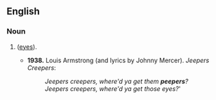 ==English==

===Noun===
{{head|en|noun plural form}}

# {{plural of|peeper|lang=en}} ([[eyes]]).
#* '''1938.''' Louis Armstrong (and lyrics by Johnny Mercer). ''Jeepers Creepers'':
#*: ''Jeepers creepers, where'd ya get them '''peepers'''?''
#*: ''Jeepers creepers, where'd ya get those eyes?'''